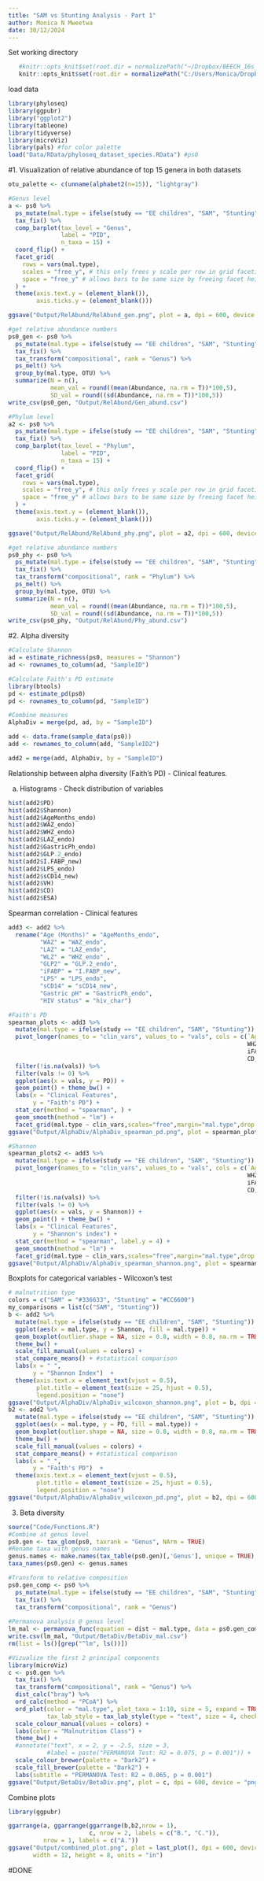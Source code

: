 ---
title: "SAM vs Stunting Analysis - Part 1"
author: Monica N Mweetwa
date: 30/12/2024
---
Set working directory
```{r setup}
   #knitr::opts_knit$set(root.dir = normalizePath("~/Dropbox/BEECH_16s_Analysis/Stunting_SAM")) 
   knitr::opts_knit$set(root.dir = normalizePath("C:/Users/Monica/Dropbox/BEECH_16s_Analysis/Stunting_SAM")) 
```

load data
```{r}
library(phyloseq)
library(ggpubr)
library("ggplot2")
library(tableone)
library(tidyverse)
library(microViz)
library(pals) #for color palette
load("Data/RData/phyloseq_dataset_species.RData") #ps0
```

#1. Visualization of relative abundance of top 15 genera in both datasets
```{r}
otu_palette <- c(unname(alphabet2(n=15)), "lightgray")

#Genus level
a <- ps0 %>%
  ps_mutate(mal.type = ifelse(study == "EE children", "SAM", "Stunting")) %>%
  tax_fix() %>% 
  comp_barplot(tax_level = "Genus",
               label = "PID",
               n_taxa = 15) +
  coord_flip() +
  facet_grid(
    rows = vars(mal.type),
    scales = "free_y", # this only frees y scale per row in grid faceting
    space = "free_y" # allows bars to be same size by freeing facet heights
  ) +
  theme(axis.text.y = (element_blank()),
        axis.ticks.y = (element_blank()))

ggsave("Output/RelAbund/RelAbund_gen.png", plot = a, dpi = 600, device = "png", width = 8, height = 8, units = "in")

#get relative abundance numbers
ps0_gen <- ps0 %>%
  ps_mutate(mal.type = ifelse(study == "EE children", "SAM", "Stunting")) %>% 
  tax_fix() %>%
  tax_transform("compositional", rank = "Genus") %>%
  ps_melt() %>%
  group_by(mal.type, OTU) %>%
  summarize(N = n(),
            mean_val = round((mean(Abundance, na.rm = T))*100,5),
            SD_val = round((sd(Abundance, na.rm = T))*100,5)) 
write_csv(ps0_gen, "Output/RelAbund/Gen_abund.csv")

#Phylum level
a2 <- ps0 %>%
  ps_mutate(mal.type = ifelse(study == "EE children", "SAM", "Stunting")) %>%
  tax_fix() %>% 
  comp_barplot(tax_level = "Phylum",
               label = "PID",
               n_taxa = 15) +
  coord_flip() +
  facet_grid(
    rows = vars(mal.type),
    scales = "free_y", # this only frees y scale per row in grid faceting
    space = "free_y" # allows bars to be same size by freeing facet heights
  ) +
  theme(axis.text.y = (element_blank()),
        axis.ticks.y = (element_blank()))

ggsave("Output/RelAbund/RelAbund_phy.png", plot = a2, dpi = 600, device = "png", width = 8, height = 8, units = "in")

#get relative abundance numbers
ps0_phy <- ps0 %>% 
  ps_mutate(mal.type = ifelse(study == "EE children", "SAM", "Stunting")) %>%
  tax_fix() %>%
  tax_transform("compositional", rank = "Phylum") %>%
  ps_melt() %>%
  group_by(mal.type, OTU) %>%
  summarize(N = n(),
            mean_val = round((mean(Abundance, na.rm = T))*100,5),
            SD_val = round((sd(Abundance, na.rm = T))*100,5)) 
write_csv(ps0_phy, "Output/RelAbund/Phy_abund.csv")
```

#2. Alpha diversity

```{r}
#Calculate Shannon
ad = estimate_richness(ps0, measures = "Shannon")
ad <- rownames_to_column(ad, "SampleID")

#Calculate Faith's PD estimate
library(btools)
pd <- estimate_pd(ps0)
pd <- rownames_to_column(pd, "SampleID")

#Combine measures
AlphaDiv = merge(pd, ad, by = "SampleID")

add <- data.frame(sample_data(ps0))
add <- rownames_to_column(add, "SampleID2")

add2 = merge(add, AlphaDiv, by = "SampleID")
```

Relationship between alpha diversity (Faith's PD) - Clinical features.

a. Histograms - Check distribution of variables
```{r}
hist(add2$PD)
hist(add2$Shannon)
hist(add2$AgeMonths_endo)
hist(add2$WAZ_endo)
hist(add2$WHZ_endo)
hist(add2$LAZ_endo)
hist(add2$GastricPh_endo)
hist(add2$GLP.2_endo)
hist(add2$I.FABP_new)
hist(add2$LPS_endo)
hist(add2$sCD14_new)
hist(add2$VH)
hist(add2$CD)
hist(add2$ESA)
```


Spearman correlation - Clinical features 
```{r}
add3 <- add2 %>%
  rename("Age (Months)" = "AgeMonths_endo",
         "WAZ" = "WAZ_endo",
         "LAZ" = "LAZ_endo",
         "WLZ" = "WHZ_endo" ,
         "GLP2" = "GLP.2_endo",
         "iFABP" = "I.FABP_new",
         "LPS" = "LPS_endo",
         "sCD14" = "sCD14_new",
         "Gastric pH" = "GastricPh_endo",
         "HIV status" = "hiv_char")

#Faith's PD
spearman_plots <- add3 %>% 
  mutate(mal.type = ifelse(study == "EE children", "SAM", "Stunting")) %>%
  pivot_longer(names_to = "clin_vars", values_to = "vals", cols = c(`Age (Months)`, WAZ,
                                                                    WHZ, LAZ,GLP2,
                                                                    iFABP,LPS, sCD14, VH,
                                                                    CD, ESA, `Gastric pH`)) %>%
  filter(!is.na(vals)) %>%
  filter(vals != 0) %>%
  ggplot(aes(x = vals, y = PD)) +
  geom_point() + theme_bw() +
  labs(x = "Clinical Features",
       y = "Faith's PD") +
  stat_cor(method = "spearman", ) +
  geom_smooth(method = "lm") +
  facet_grid(mal.type ~ clin_vars,scales="free",margin="mal.type",drop = TRUE,switch="both")
ggsave("Output/AlphaDiv/AlphaDiv_spearman_pd.png", plot = spearman_plots, dpi = 600, device = "png", width = 22, height = 6, units = "in")

#Shannon
spearman_plots2 <- add3 %>% 
  mutate(mal.type = ifelse(study == "EE children", "SAM", "Stunting")) %>%
  pivot_longer(names_to = "clin_vars", values_to = "vals", cols = c(`Age (Months)`, WAZ,
                                                                    WHZ, LAZ,GLP2,
                                                                    iFABP,LPS, sCD14, VH,
                                                                    CD, ESA, `Gastric pH`)) %>%
  filter(!is.na(vals)) %>%
  filter(vals != 0) %>%
  ggplot(aes(x = vals, y = Shannon)) +
  geom_point() + theme_bw() +
  labs(x = "Clinical Features",
       y = "Shannon's index") +
  stat_cor(method = "spearman", label.y = 4) +
  geom_smooth(method = "lm") +
  facet_grid(mal.type ~ clin_vars,scales="free",margin="mal.type",drop = TRUE,switch="both")
ggsave("Output/AlphaDiv/AlphaDiv_spearman_shannon.png", plot = spearman_plots2, dpi = 600, device = "png", width = 22, height = 6, units = "in")
```

Boxplots for categorical variables - Wilcoxon's test 
```{r}
# malnutrition type 
colors = c("SAM" = "#336633", "Stunting" = "#CC6600")
my_comparisons = list(c("SAM", "Stunting"))
b <- add2 %>%
  mutate(mal.type = ifelse(study == "EE children", "SAM", "Stunting")) %>%
  ggplot(aes(x = mal.type, y = Shannon, fill = mal.type)) + 
  geom_boxplot(outlier.shape = NA, size = 0.8, width = 0.8, na.rm = TRUE) +
  theme_bw() + 
  scale_fill_manual(values = colors) +
  stat_compare_means() + #statistical comparison
  labs(x = " ", 
       y = "Shannon Index")  +
  theme(axis.text.x = element_text(vjust = 0.5),
        plot.title = element_text(size = 25, hjust = 0.5),
        legend.position = "none")
ggsave("Output/AlphaDiv/AlphaDiv_wilcoxon_shannon.png", plot = b, dpi = 600, device = "png", width = 4, height = 4, units = "in")
b2 <- add2 %>%
  mutate(mal.type = ifelse(study == "EE children", "SAM", "Stunting")) %>%
  ggplot(aes(x = mal.type, y = PD, fill = mal.type)) + 
  geom_boxplot(outlier.shape = NA, size = 0.8, width = 0.8, na.rm = TRUE) +
  theme_bw() + 
  scale_fill_manual(values = colors) +
  stat_compare_means() + #statistical comparison
  labs(x = " ", 
       y = "Faith's PD")  +
  theme(axis.text.x = element_text(vjust = 0.5),
        plot.title = element_text(size = 25, hjust = 0.5),
        legend.position = "none")
ggsave("Output/AlphaDiv/AlphaDiv_wilcoxon_pd.png", plot = b2, dpi = 600, device = "png", width = 4, height = 4, units = "in")
```

3. Beta diversity
```{r}
source("Code/Functions.R")
#Combine at genus level
ps0.gen <- tax_glom(ps0, taxrank = "Genus", NArm = TRUE)
#Rename taxa with genus names
genus.names <- make.names(tax_table(ps0.gen)[,'Genus'], unique = TRUE)
taxa_names(ps0.gen) <- genus.names

#Transform to relative composition
ps0.gen_comp <- ps0 %>%
  ps_mutate(mal.type = ifelse(study == "EE children", "SAM", "Stunting")) %>%
  tax_fix() %>%
  tax_transform("compositional", rank = "Genus")
  
#Permanova analysis @ genus level
lm_mal <- permanova_func(equation = dist ~ mal.type, data = ps0.gen_comp)
write.csv(lm_mal, "Output/BetaDiv/BetaDiv_mal.csv")
rm(list = ls()[grep("^lm", ls())])

#Vizualize the first 2 principal components
library(microViz)
c <- ps0.gen %>%
  tax_fix() %>%
  tax_transform("compositional", rank = "Genus") %>%
  dist_calc("bray") %>%
  ord_calc(method = "PCoA") %>%
  ord_plot(color = "mal.type", plot_taxa = 1:10, size = 5, expand = TRUE,
           tax_lab_style = tax_lab_style(type = "text", size = 4, check_overlap = TRUE)) +
  scale_colour_manual(values = colors) +
  labs(color = "Malnutrition Class") +
  theme_bw() +
  #annotate("text", x = 2, y = -2.5, size = 3,
           #label = paste("PERMANOVA Test: R2 = 0.075, p = 0.001")) +
  scale_colour_brewer(palette = "Dark2") +
  scale_fill_brewer(palette = "Dark2") +
  labs(subtitle = "PERMANOVA Test: R2 = 0.065, p = 0.001")
ggsave("Output/BetaDiv/BetaDiv.png", plot = c, dpi = 600, device = "png", width = 8, height = 8, units = "in")
```

Combine plots
```{r}
library(ggpubr)

ggarrange(a, ggarrange(ggarrange(b,b2,nrow = 1),
                       c, nrow = 2, labels = c("B.", "C.")),
          nrow = 1, labels = c("A."))
ggsave("Output/combined_plot.png", plot = last_plot(), dpi = 600, device = "png", 
       width = 12, height = 8, units = "in")
```

#DONE